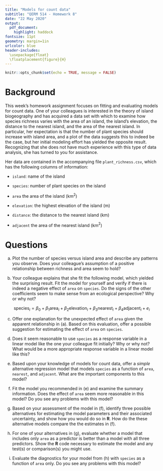 ```yaml
---
title: "Models for count data"
subtitle: "QERM 514 - Homework 8"
date: "22 May 2020"
output:
  pdf_document:
    highlight: haddock
fontsize: 11pt
geometry: margin=1in
urlcolor: blue
header-includes:
  \usepackage{float}
  \floatplacement{figure}{H}
---
```


```r
knitr::opts_chunk$set(echo = TRUE, message = FALSE)
```

# Background

This week's homework assignment focuses on fitting and evaluating models for count data. One of your colleagues is interested in the theory of island biogeography and has acquired a data set with which to examine how species richness varies with the area of an island, the island's elevation, the distance to the nearest island, and the area of the nearest island. In particular, her expectation is that the number of plant species should increase with island area, and a plot of the data suggests this to indeed be the case, but her initial modeling effort has yielded the opposite result. Recognizing that she does not have much experience with this type of data analysis, she has turned to you for assistance.

Her data are contained in the accompanying file `plant_richness.csv`, which has the following columns of information:

* `island`: name of the island

* `species`: number of plant species on the island

* `area` the area of the island (km$^2$)

* `elevation`: the highest elevation of the island (m)

* `distance`: the distance to the nearest island (km)

* `adjacent` the area of the nearest island (km$^2$)


# Questions

a) Plot the number of species versus island area and describe any patterns you observe. Does your colleague's assumption of a positive relationship between richness and area seem to hold?

b) Your colleague explains that she fit the following model, which yielded the surprising result. Fit the model for yourself and verify if there is indeed a negative effect of `area` on `species`. Do the signs of the other coefficients seem to make sense from an ecological perspective? Why or why not? 

$$
\text{species}_i = \beta_0 + \beta_1 \text{area}_i + \beta_2 \text{elevation}_i + \beta_3 \text{nearest}_i + \beta_4 \text{adjacent}_i + e_i
$$

c) Offer one explanation for the unexpected effect of `area` given the apparent relationship in (a). Based on this evaluation, offer a possible suggestion for estimating the effect of `area` on `species`.

d) Does it seem reasonable to use `species` as a response variable in a linear model like the one your colleague fit initially? Why or why not? What would be a more appropriate response variable in a linear model like this?

e) Based upon your knowledge of models for count data, offer a *simple* alternative regression model that models `species` as a function of `area`, `nearest`, and `adjacent`. What are the important components to this model?

f) Fit the model you recommended in (e) and examine the summary information. Does the effect of `area` seem more reasonable in this model? Do you see any problems with this model?

g) Based on your assessment of the model in (f), identify three possible alternatives for estimating the model parameters and their associated uncertainty, and show how you would do so in **R**. How do the these alternative models compare the the estimates in (f).

h) For one of your alternatives in (g), evaluate whether a model that includes only `area` as a predictor is better than a model with all three predictors. Show the **R** code necessary to estimate the model and any test(s) or comparison(s) you might use.

i) Evaluate the diagnostics for your model from (h) with `species` as a function of `area` only. Do you see any problems with this model?

